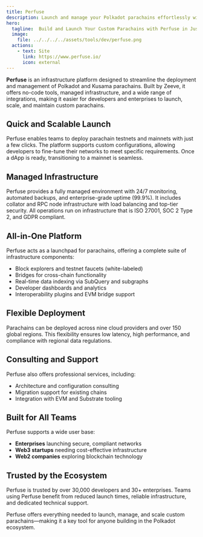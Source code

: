 ```yaml
---
title: Perfuse
description: Launch and manage your Polkadot parachains effortlessly with Perfuse secure, scalable infrastructure and 24/7 monitoring..
hero:
  tagline:  Build and Launch Your Custom Parachains with Perfuse in Just a Few Clicks.
  image:
    file: ../../../../assets/tools/dev/perfuse.png
  actions:
    - text: Site
      link: https://www.perfuse.io/
      icon: external
---
```



**Perfuse** is an infrastructure platform designed to streamline the deployment and management of Polkadot and Kusama parachains. Built by Zeeve, it offers no-code tools, managed infrastructure, and a wide range of integrations, making it easier for developers and enterprises to launch, scale, and maintain custom parachains.

## Quick and Scalable Launch
Perfuse enables teams to deploy parachain testnets and mainnets with just a few clicks. The platform supports custom configurations, allowing developers to fine-tune their networks to meet specific requirements. Once a dApp is ready, transitioning to a mainnet is seamless.

## Managed Infrastructure
Perfuse provides a fully managed environment with 24/7 monitoring, automated backups, and enterprise-grade uptime (99.9%). It includes collator and RPC node infrastructure with load balancing and top-tier security. All operations run on infrastructure that is ISO 27001, SOC 2 Type 2, and GDPR compliant.

## All-in-One Platform
Perfuse acts as a launchpad for parachains, offering a complete suite of infrastructure components:
- Block explorers and testnet faucets (white-labeled)
- Bridges for cross-chain functionality
- Real-time data indexing via SubQuery and subgraphs
- Developer dashboards and analytics
- Interoperability plugins and EVM bridge support

## Flexible Deployment
Parachains can be deployed across nine cloud providers and over 150 global regions. This flexibility ensures low latency, high performance, and compliance with regional data regulations.

## Consulting and Support
Perfuse also offers professional services, including:
- Architecture and configuration consulting
- Migration support for existing chains
- Integration with EVM and Substrate tooling

## Built for All Teams
Perfuse supports a wide user base:
- **Enterprises** launching secure, compliant networks
- **Web3 startups** needing cost-effective infrastructure
- **Web2 companies** exploring blockchain technology

## Trusted by the Ecosystem
Perfuse is trusted by over 30,000 developers and 30+ enterprises. Teams using Perfuse benefit from reduced launch times, reliable infrastructure, and dedicated technical support.

Perfuse offers everything needed to launch, manage, and scale custom parachains—making it a key tool for anyone building in the Polkadot ecosystem.
